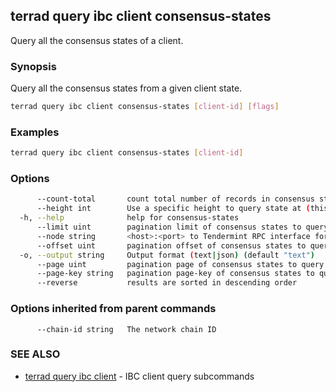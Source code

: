 ## terrad query ibc client consensus-states

Query all the consensus states of a client.

### Synopsis

Query all the consensus states from a given client state.

```sh Terrad
terrad query ibc client consensus-states [client-id] [flags]
```

### Examples

```sh Terrad
terrad query ibc client consensus-states [client-id]
```

### Options

```sh Terrad
      --count-total       count total number of records in consensus states to query for
      --height int        Use a specific height to query state at (this can error if the node is pruning state)
  -h, --help              help for consensus-states
      --limit uint        pagination limit of consensus states to query for (default 100)
      --node string       <host>:<port> to Tendermint RPC interface for this chain (default "tcp://localhost:26657")
      --offset uint       pagination offset of consensus states to query for
  -o, --output string     Output format (text|json) (default "text")
      --page uint         pagination page of consensus states to query for. This sets offset to a multiple of limit (default 1)
      --page-key string   pagination page-key of consensus states to query for
      --reverse           results are sorted in descending order
```

### Options inherited from parent commands

```
      --chain-id string   The network chain ID
```

### SEE ALSO

* [terrad query ibc client](terrad_query_ibc_client.md)	 - IBC client query subcommands


